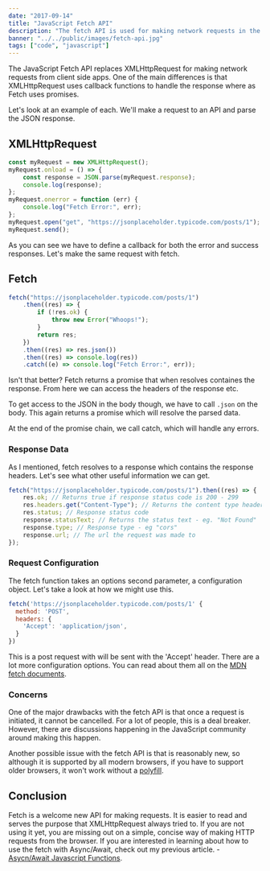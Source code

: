 ```yaml
---
date: "2017-09-14"
title: "JavaScript Fetch API"
description: "The fetch API is used for making network requests in the browser. In this article we'll learn how it works."
banner: "../../public/images/fetch-api.jpg"
tags: ["code", "javascript"]
---
```


The JavaScript Fetch API replaces XMLHttpRequest for making network requests from client side apps. One of the main differences is that XMLHttpRequest uses callback functions to handle the response where as Fetch uses promises.

Let's look at an example of each. We'll make a request to an API and parse the JSON response.

## XMLHttpRequest

```javascript
const myRequest = new XMLHttpRequest();
myRequest.onload = () => {
	const response = JSON.parse(myRequest.response);
	console.log(response);
};
myRequest.onerror = function (err) {
	console.log("Fetch Error:", err);
};
myRequest.open("get", "https://jsonplaceholder.typicode.com/posts/1");
myRequest.send();
```

As you can see we have to define a callback for both the error and success responses. Let's make the same request with fetch.

## Fetch

```javascript
fetch("https://jsonplaceholder.typicode.com/posts/1")
	.then((res) => {
		if (!res.ok) {
			throw new Error("Whoops!");
		}
		return res;
	})
	.then((res) => res.json())
	.then((res) => console.log(res))
	.catch((e) => console.log("Fetch Error:", err));
```

Isn't that better? Fetch returns a promise that when resolves containes the response. From here we can access the headers of the response etc.

To get access to the JSON in the body though, we have to call `.json` on the body. This again returns a promise which will resolve the parsed data.

At the end of the promise chain, we call catch, which will handle any errors.

### Response Data

As I mentioned, fetch resolves to a response which contains the response headers. Let's see what other useful information we can get.

```javascript
fetch("https://jsonplaceholder.typicode.com/posts/1").then((res) => {
	res.ok; // Returns true if response status code is 200 - 299
	res.headers.get("Content-Type"); // Returns the content type header
	res.status; // Response status code
	response.statusText; // Returns the status text - eg. "Not Found"
	response.type; // Response type - eg "cors"
	response.url; // The url the request was made to
});
```

### Request Configuration

The fetch function takes an options second parameter, a configuration object. Let's take a look at how we might use this.

```javascript
fetch('https://jsonplaceholder.typicode.com/posts/1' {
  method: 'POST',
  headers: {
    'Accept': 'application/json',
  }
})
```

This is a post request with will be sent with the 'Accept' header. There are a lot more configuration options. You can read about them all on the [MDN fetch documents](https://developer.mozilla.org/en-US/docs/Web/API/Fetch_API/Using_Fetch).

### Concerns

One of the major drawbacks with the fetch API is that once a request is initiated, it cannot be cancelled. For a lot of people, this is a deal breaker. However, there are discussions happening in the JavaScript community around making this happen.

Another possible issue with the fetch API is that is reasonably new, so although it is supported by all modern browsers, if you have to support older browsers, it won't work without a [polyfill](https://github.com/github/fetch).

## Conclusion

Fetch is a welcome new API for making requests. It is easier to read and serves the purpose that XMLHttpRequest always tried to. If you are not using it yet, you are missing out on a simple, concise way of making HTTP requests from the browser. If you are interested in learning about how to use the fetch with Async/Await, check out my previous article. - [Asycn/Await Javascript Functions](/posts/async-await/).
